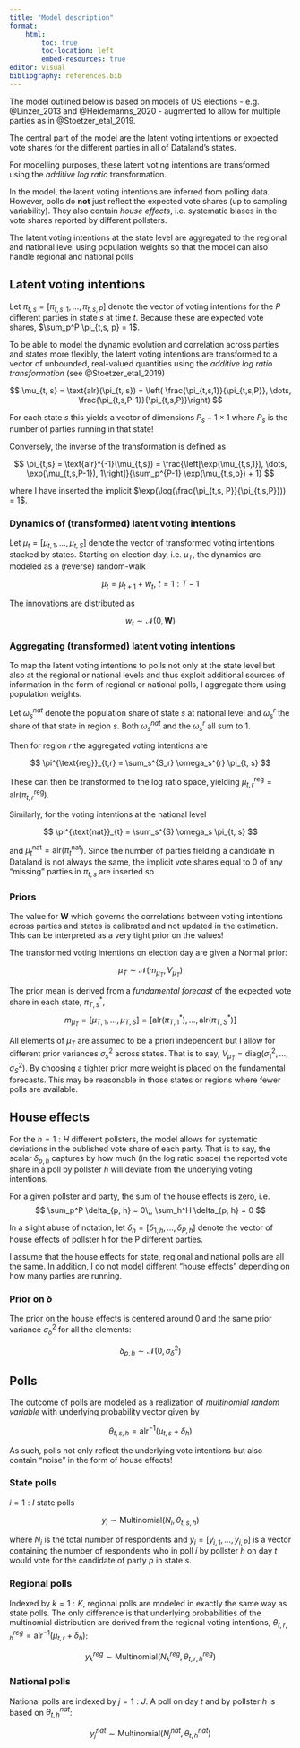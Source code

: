 ```yaml
---
title: "Model description"
format: 
    html:
        toc: true
        toc-location: left
        embed-resources: true
editor: visual
bibliography: references.bib
---
```


The model outlined below is based on models of US elections - e.g. @Linzer_2013 and @Heidemanns_2020 - augmented to allow for multiple parties as in @Stoetzer_etal_2019. 

The central part of the model are the latent voting intentions or expected vote shares for the different parties in all of Dataland's states. 

For modelling purposes, these latent voting intentions are transformed using the *additive log ratio* transformation. 

In the model, the latent voting intentions are inferred from polling data. However, polls do **not** just reflect the expected vote shares (up to sampling variability). They also contain *house effects*, i.e. systematic biases in the vote shares reported by different pollsters.

The latent voting intentions at the state level are aggregated to the regional and national level using population weights so that the model can also handle regional and national polls

## Latent voting intentions

Let $\pi_{t, s} = [\pi_{t, s, 1}, \dots, \pi_{t, s, P}]$ denote the vector of voting intentions for the $P$ different parties in state $s$ at time $t$. Because these are expected vote shares, $\sum_p^P \pi_{t,s, p} = 1$. 

To be able to model the dynamic evolution and correlation across parties and states more flexibly, the latent voting intentions are transformed to a vector of unbounded, real-valued quantities using the *additive log ratio transformation* (see @Stoetzer_etal_2019)

$$
\mu_{t, s} = \text{alr}(\pi_{t, s}) = \left( \frac{\pi_{t,s,1}}{\pi_{t,s,P}}, \dots, \frac{\pi_{t,s,P-1}}{\pi_{t,s,P}}\right)
$$

For each state $s$ this yields a vector of dimensions $P_s-1 \times 1$ where $P_s$ is the number of parties running in that state!

Conversely, the inverse of the transformation is defined as 

$$
\pi_{t,s} = \text{alr}^{-1}(\mu_{t,s}) = \frac{\left[\exp(\mu_{t,s,1}), \dots, \exp(\mu_{t,s,P-1}), 1\right]}{\sum_p^{P-1} \exp(\mu_{t,s,p}) + 1} 
$$

where I have inserted the implicit $\exp(\log(\frac{\pi_{t,s, P}}{\pi_{t,s,P}})) = 1$.

### Dynamics of (transformed) latent voting intentions

Let $\mu_t= [\mu_{t, 1}, \dots, \mu_{t, S}]$ denote the vector of transformed voting intentions stacked by states. Starting on election day, i.e. $\mu_T$, the dynamics are modeled as a (reverse) random-walk

$$
\mu_t = \mu_{t+1} + w_t,\:t = 1:T-1
$$

The innovations are distributed as 

$$
w_t \sim \mathcal{N}(0, \boldsymbol{W})
$$

### Aggregating (transformed) latent voting intentions 

To map the latent voting intentions to polls not only at the state level but also at the regional or national levels and thus exploit additional sources of information in the form of regional or national polls, I aggregate them using population weights. 

Let $\omega^{nat}_s$ denote the population share of state $s$ at national level and $\omega^{r}_s$ the share of that state in region $s$. Both  $\omega_s^{nat}$ and the $\omega_s^{r}$ all sum to 1. 

Then for region $r$ the aggregated voting intentions are

$$
\pi^{\text{reg}}_{t,r} = \sum_s^{S_r} \omega_s^{r} \pi_{t, s}
$$

These can then be transformed to the log ratio space, yielding $\mu^{\text{reg}}_{t,r} = \text{alr}(\pi^{\text{reg}}_{t,r})$.

Similarly, for the voting intentions at the national level

$$
\pi^{\text{nat}}_{t} = \sum_s^{S} \omega_s \pi_{t, s}
$$

and $\mu^{\text{nat}}_{t} = \text{alr}(\pi^{\text{nat}}_{t})$. Since the number of parties fielding a candidate in Dataland is not always the same, the implicit vote shares equal to 0 of any "missing" parties in $\pi_{t, s}$ are inserted so 

### Priors

The value for $\boldsymbol{W}$ which governs the correlations between voting intentions across parties and states is calibrated and not updated in the estimation. This can be interpreted as a very tight prior on the values!

The transformed voting intentions on election day are given a Normal prior:

$$
\mu_T \sim \mathcal{N}(m_{\mu_T}, V_{\mu_T})
$$

The prior mean is derived from a *fundamental forecast* of the expected vote share in each state, $\pi^*_{T,s}$,
$$
m_{\mu_T} = [\mu_{T, 1}, \dots, \mu_{T, S}] = [\text{alr}(\pi^*_{T, 1}), \dots, \text{alr}(\pi^*_{T, S})]
$$ 

All elements of $\mu_T$ are assumed to be a priori independent but I allow for different prior variances $\sigma^2_s$ across states. That is to say, $V_{\mu_T} = \text{diag}(\sigma^2_1, \dots, \sigma^2_S)$. By choosing a tighter prior more weight is placed on the fundamental forecasts. This may be reasonable in those states or regions where fewer polls are available.

## House effects

For the $h=1:H$ different pollsters, the model allows for systematic deviations in the published vote share of each party. That is to say, the scalar $\delta_{p, h}$ captures by how much (in the log ratio space) the reported vote share in a poll by pollster $h$ will deviate from the underlying voting intentions. 

For a given pollster and party, the sum of the house effects is zero, i.e.  
$$
\sum_p^P \delta_{p, h} = 0\;,
\sum_h^H \delta_{p, h} = 0
$$

In a slight abuse of notation, let $\delta_{h} = [\delta_{1, h}, \dots, \delta_{P, h}]$ denote the vector of house effects of pollster h for the P different parties.

I assume that the house effects for state, regional and national polls are all the same. In addition, I do not model different "house effects" depending on how many parties are running. 

### Prior on $\delta$

The prior on the house effects is centered around 0 and the same prior variance $\sigma^2 _{\delta}$ for all the elements: 

$$
\delta_{p, h} \sim \mathcal{N}(0, \sigma^2_{\delta})
$$

## Polls

The outcome of polls are modeled as a realization of *multinomial random variable* with underlying probability vector given by

$$
\theta_{t, s, h} = \text{alr}^{-1}(\mu_{t, s} + \delta_{h})
$$

As such, polls not only reflect the underlying vote intentions but also contain "noise" in the form of house effects!

### State polls

$i = 1:I$ state polls 

$$
y_i \sim \text{Multinomial}(N_i, \theta_{t, s, h})
$$

where $N_i$ is the total number of respondents and $y_i = [y_{i, 1}, \dots, y_{i, P}]$ is a vector containing the number of respondents who in poll $i$ by pollster $h$ on day $t$ would vote for the candidate of party $p$ in state $s$.

### Regional polls

Indexed by $k=1:K$, regional polls are modeled in exactly the same way as state polls. The only difference is that underlying probabilities of the multinomial distribution are derived from the regional voting intentions, $\theta^{reg}_{t, r, h} = \text{alr}^{-1}(\mu_{t, r} + \delta_{h})$:

$$
y^{reg}_k \sim \text{Multinomial}(N^{reg}_k, \theta^{reg}_{t, r, h})
$$

### National polls

National polls are indexed by $j = 1:J$. A poll on day $t$ and by pollster $h$ is based on $\theta^{nat}_{t, h}$:

$$
y^{nat}_j \sim \text{Multinomial}(N^{nat}_j, \theta^{nat}_{t, h})
$$